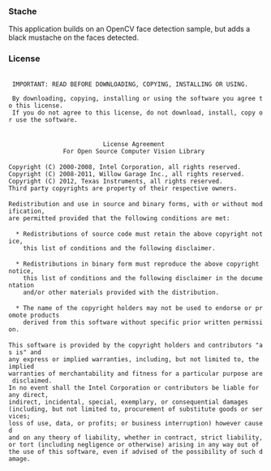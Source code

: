 === Stache ===
This application builds on an OpenCV face detection sample, but adds a
black mustache on the faces detected.

=== License ===
 <nowiki>
 IMPORTANT: READ BEFORE DOWNLOADING, COPYING, INSTALLING OR USING. 
 
 By downloading, copying, installing or using the software you agree to this license.
 If you do not agree to this license, do not download, install, copy or use the software.


                          License Agreement
               For Open Source Computer Vision Library

Copyright (C) 2000-2008, Intel Corporation, all rights reserved.
Copyright (C) 2008-2011, Willow Garage Inc., all rights reserved.
Copyright (C) 2012, Texas Instruments, all rights reserved.
Third party copyrights are property of their respective owners.

Redistribution and use in source and binary forms, with or without modification,
are permitted provided that the following conditions are met:

  * Redistributions of source code must retain the above copyright notice,
    this list of conditions and the following disclaimer.

  * Redistributions in binary form must reproduce the above copyright notice,
    this list of conditions and the following disclaimer in the documentation
    and/or other materials provided with the distribution.

  * The name of the copyright holders may not be used to endorse or promote products
    derived from this software without specific prior written permission.

This software is provided by the copyright holders and contributors "as is" and
any express or implied warranties, including, but not limited to, the implied
warranties of merchantability and fitness for a particular purpose are disclaimed.
In no event shall the Intel Corporation or contributors be liable for any direct,
indirect, incidental, special, exemplary, or consequential damages
(including, but not limited to, procurement of substitute goods or services;
loss of use, data, or profits; or business interruption) however caused
and on any theory of liability, whether in contract, strict liability,
or tort (including negligence or otherwise) arising in any way out of
the use of this software, even if advised of the possibility of such damage.
</nowiki>

